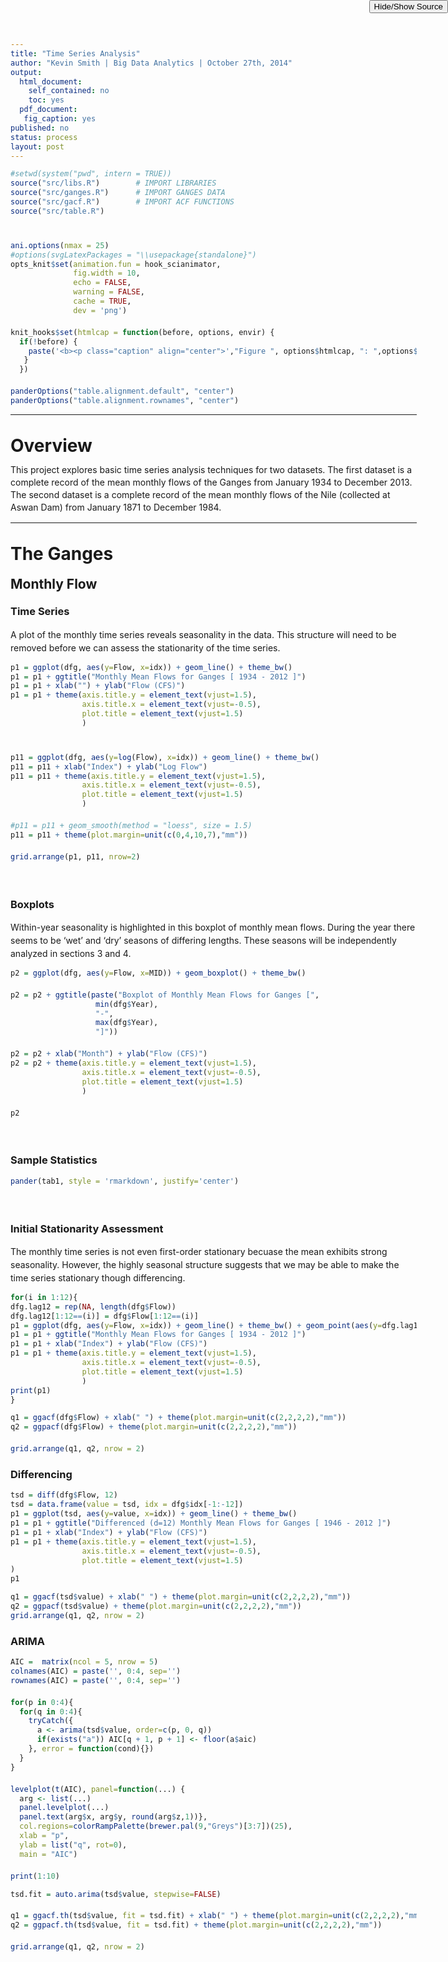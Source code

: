```yaml
---
title: "Time Series Analysis"
author: "Kevin Smith | Big Data Analytics | October 27th, 2014"
output:
  html_document:
    self_contained: no
    toc: yes
  pdf_document:
   fig_caption: yes
published: no
status: process
layout: post
---
```



<head>

<link rel="stylesheet" type="text/css" media="screen" href="https://cdn.rawgit.com/Kevin-M-Smith/BDA/master/Time%20Series%20Analysis/css/jquery.fancybox-1.3.4.css" />
<style type="text/css">
  a.fancybox img {
    border: none;
    -o-transform: scale(1,1); -ms-transform: scale(1,1); -moz-transform: scale(1,1); -webkit-transform: scale(1,1); transform: scale(1,1); -o-transition: all 0.2s ease-in-out; -ms-transition: all 0.2s ease-in-out; -moz-transition: all 0.2s ease-in-out; -webkit-transition: all 0.2s ease-in-out; transition: all 0.2s ease-in-out;
  } 
a.fancybox:hover img {
  position: relative; z-index: 999; -o-transform: scale(1.03,1.03); -ms-transform: scale(1.03,1.03); -moz-transform: scale(1.03,1.03); -webkit-transform: scale(1.03,1.03); transform: scale(1.03,1.03);
}
</style>



<link rel="stylesheet" href="https://cdn.rawgit.com/Kevin-M-Smith/202-P2/master/css/style.css">
<link rel="stylesheet" href="https://cdn.rawgit.com/Kevin-M-Smith/scianimator/master/assets/css/scianimator.css">
<script src="https://ajax.googleapis.com/ajax/libs/jquery/1.7.1/jquery.min.js"></script>
<script src="https://cdn.rawgit.com/Kevin-M-Smith/scianimator/master/assets/js/jquery.scianimator.min.js"></script>
</head>
<style>

body {
  max-width: 800px;
  margin: auto;
  margin-left:210px;
  line-height: 20px;
}
p { line-height: 1.5; }

.fancybox-title-inside {
  margin-left: 0px !important;
}
</style>

<link type="text/css" rel="stylesheet" href="https://cdn.rawgit.com/Kevin-M-Smith/BDA/master/Time%20Series%20Analysis/css/jquery.tocify.css" />
<link type="text/css" rel="stylesheet" href="https://cdn.rawgit.com/Kevin-M-Smith/BDA/master/Time%20Series%20Analysis/css/bootstrap.css" />
<script src="https://cdn.rawgit.com/Kevin-M-Smith/BDA/master/Time%20Series%20Analysis/js/jquery.tocify.min.js"></script>
<script src="https://cdn.rawgit.com/Kevin-M-Smith/BDA/master/Time%20Series%20Analysis/js/jquery-ui.min.js"



<body>
  <script type="text/javascript" src="https://cdn.rawgit.com/Kevin-M-Smith/BDA/master/Time%20Series%20Analysis/js/jquery.fancybox-1.3.4.pack.min.js"></script>
  <script type="text/javascript">
  $(function($){
    var addToAll = true;
    var gallery = false;
    var titlePosition = 'inside';
    $(addToAll ? 'img' : 'img.fancybox').each(function(){
      var $this = $(this);
      var title = $this.attr('title');
      var src = $this.attr('data-big') || $this.attr('src');
      var a = $('<a href="#" class="fancybox"></a>').attr('href', src).attr('title', title);
      $this.wrap(a);
    });
    if (gallery)
      $('a.fancybox').attr('rel', 'fancyboxgallery');
    $('a.fancybox').fancybox({
      titlePosition: titlePosition
    });
  });
  
$.noConflict();

 $(function() {
                  //Calls the tocify method on your HTML div.
                  $("#TOC").tocify();
              });
              
</script>
</body>





<button type="button" onclick="toggle_R();" style="position: absolute; top: 0; right: 0;">Hide/Show Source</button>

```r
#setwd(system("pwd", intern = TRUE))
source("src/libs.R")        # IMPORT LIBRARIES
source("src/ganges.R")      # IMPORT GANGES DATA
source("src/gacf.R")        # IMPORT ACF FUNCTIONS
source("src/table.R")


ani.options(nmax = 25)
#options(svgLatexPackages = "\\usepackage{standalone}")
opts_knit$set(animation.fun = hook_scianimator,
              fig.width = 10,
              echo = FALSE,
              warning = FALSE,
              cache = TRUE,
              dev = 'png')

knit_hooks$set(htmlcap = function(before, options, envir) {
  if(!before) {
    paste('<b><p class="caption" align="center">',"Figure ", options$htmlcap, ": ",options$fig.cap,"</p></b>",sep="")
   }
  })

panderOptions("table.alignment.default", "center")
panderOptions("table.alignment.rownames", "center")

```

<hr>
# Overview 
This project explores basic time series analysis techniques for two datasets. The first dataset is a complete record of the mean monthly flows of the Ganges from January 1934 to December 2013. The second dataset is a complete record of the mean monthly flows of the Nile (collected at Aswan Dam) from January 1871 to December 1984. 
<hr>
# The Ganges
## Monthly Flow

### Time Series
A plot of the monthly time series reveals seasonality in the data. This structure will need to be removed before we can assess the stationarity of the time series. 
```r
p1 = ggplot(dfg, aes(y=Flow, x=idx)) + geom_line() + theme_bw() 
p1 = p1 + ggtitle("Monthly Mean Flows for Ganges [ 1934 - 2012 ]")
p1 = p1 + xlab("") + ylab("Flow (CFS)")
p1 = p1 + theme(axis.title.y = element_text(vjust=1.5),
                axis.title.x = element_text(vjust=-0.5),
                plot.title = element_text(vjust=1.5)
                )


p11 = ggplot(dfg, aes(y=log(Flow), x=idx)) + geom_line() + theme_bw()
p11 = p11 + xlab("Index") + ylab("Log Flow")
p11 = p11 + theme(axis.title.y = element_text(vjust=1.5),
                axis.title.x = element_text(vjust=-0.5),
                plot.title = element_text(vjust=1.5)
                )

#p11 = p11 + geom_smooth(method = "loess", size = 1.5)
p11 = p11 + theme(plot.margin=unit(c(0,4,10,7),"mm"))

grid.arrange(p1, p11, nrow=2)

```
<br>

### Boxplots 
Within-year seasonality is highlighted in this boxplot of monthly mean flows. During the year there seems to be 'wet' and 'dry' seasons of differing lengths. These seasons will be independently analyzed in sections 3 and 4. 
```r
p2 = ggplot(dfg, aes(y=Flow, x=MID)) + geom_boxplot() + theme_bw()

p2 = p2 + ggtitle(paste("Boxplot of Monthly Mean Flows for Ganges [",
                   min(dfg$Year), 
                   "-",
                   max(dfg$Year),
                   "]"))

p2 = p2 + xlab("Month") + ylab("Flow (CFS)")
p2 = p2 + theme(axis.title.y = element_text(vjust=1.5),
                axis.title.x = element_text(vjust=-0.5),
                plot.title = element_text(vjust=1.5)
                )

p2

```
<br>

### Sample Statistics
```r
pander(tab1, style = 'rmarkdown', justify='center')
```

<br>

### Initial Stationarity Assessment
The monthly time series is not even first-order stationary becuase the mean exhibits strong seasonality. However, the highly seasonal structure suggests that we may be able to make the time series stationary though differencing.

```r
for(i in 1:12){
dfg.lag12 = rep(NA, length(dfg$Flow))
dfg.lag12[1:12==(i)] = dfg$Flow[1:12==(i)]
p1 = ggplot(dfg, aes(y=Flow, x=idx)) + geom_line() + theme_bw() + geom_point(aes(y=dfg.lag12))
p1 = p1 + ggtitle("Monthly Mean Flows for Ganges [ 1934 - 2012 ]")
p1 = p1 + xlab("Index") + ylab("Flow (CFS)")
p1 = p1 + theme(axis.title.y = element_text(vjust=1.5),
                axis.title.x = element_text(vjust=-0.5),
                plot.title = element_text(vjust=1.5)
                )
print(p1)
}
```

```r
q1 = ggacf(dfg$Flow) + xlab(" ") + theme(plot.margin=unit(c(2,2,2,2),"mm"))
q2 = ggpacf(dfg$Flow) + theme(plot.margin=unit(c(2,2,2,2),"mm"))

grid.arrange(q1, q2, nrow = 2)
```

### Differencing
```r
tsd = diff(dfg$Flow, 12)
tsd = data.frame(value = tsd, idx = dfg$idx[-1:-12])
p1 = ggplot(tsd, aes(y=value, x=idx)) + geom_line() + theme_bw() 
p1 = p1 + ggtitle("Differenced (d=12) Monthly Mean Flows for Ganges [ 1946 - 2012 ]")
p1 = p1 + xlab("Index") + ylab("Flow (CFS)")
p1 = p1 + theme(axis.title.y = element_text(vjust=1.5),
                axis.title.x = element_text(vjust=-0.5),
                plot.title = element_text(vjust=1.5)
)
p1
```

```r
q1 = ggacf(tsd$value) + xlab(" ") + theme(plot.margin=unit(c(2,2,2,2),"mm"))
q2 = ggpacf(tsd$value) + theme(plot.margin=unit(c(2,2,2,2),"mm"))
grid.arrange(q1, q2, nrow = 2)
```

### ARIMA

```r

AIC =  matrix(ncol = 5, nrow = 5)
colnames(AIC) = paste('', 0:4, sep='')
rownames(AIC) = paste('', 0:4, sep='')

for(p in 0:4){
  for(q in 0:4){
    tryCatch({
      a <- arima(tsd$value, order=c(p, 0, q))
      if(exists("a")) AIC[q + 1, p + 1] <- floor(a$aic)
    }, error = function(cond){})
  }
}

levelplot(t(AIC), panel=function(...) {
  arg <- list(...)
  panel.levelplot(...)
  panel.text(arg$x, arg$y, round(arg$z,1))},
  col.regions=colorRampPalette(brewer.pal(9,"Greys")[3:7])(25),
  xlab = "p",
  ylab = list("q", rot=0),
  main = "AIC")

print(1:10)

```


```r
tsd.fit = auto.arima(tsd$value, stepwise=FALSE)

q1 = ggacf.th(tsd$value, fit = tsd.fit) + xlab(" ") + theme(plot.margin=unit(c(2,2,2,2),"mm"))
q2 = ggpacf.th(tsd$value, fit = tsd.fit) + theme(plot.margin=unit(c(2,2,2,2),"mm"))

grid.arrange(q1, q2, nrow = 2)

```


